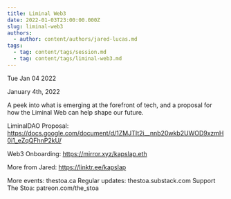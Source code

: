 ```yaml
---
title: Liminal Web3
date: 2022-01-03T23:00:00.000Z
slug: liminal-web3
authors:
  - author: content/authors/jared-lucas.md
tags:
  - tag: content/tags/session.md
  - tag: content/tags/liminal-web3.md
---
```






Tue Jan 04 2022

January 4th, 2022

A peek into what is emerging at the forefront of tech, and a proposal for how the Liminal Web can help shape our future.

LiminalDAO Proposal: https://docs.google.com/document/d/1ZMJTIt2i__nnb20wkb2UWOD9xzmH0i1_eZqQFhnP2kU/

Web3 Onboarding: https://mirror.xyz/kapslap.eth

More from Jared: https://linktr.ee/kapslap

More events: thestoa.ca
Regular updates: thestoa.substack.com
Support The Stoa: patreon.com/the_stoa


